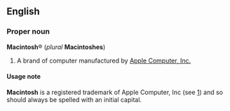 ==English==
===Proper noun===
'''Macintosh'''&reg; (''plural'' '''Macintoshes''')

#A brand of computer manufactured by [http://www.apple.com/ Apple Computer, Inc.]

====Usage note====
'''Macintosh''' is a registered trademark of Apple Computer, Inc (see [http://www.apple.com/legal/appletmlist.html]) and so should always be spelled with an initial capital.